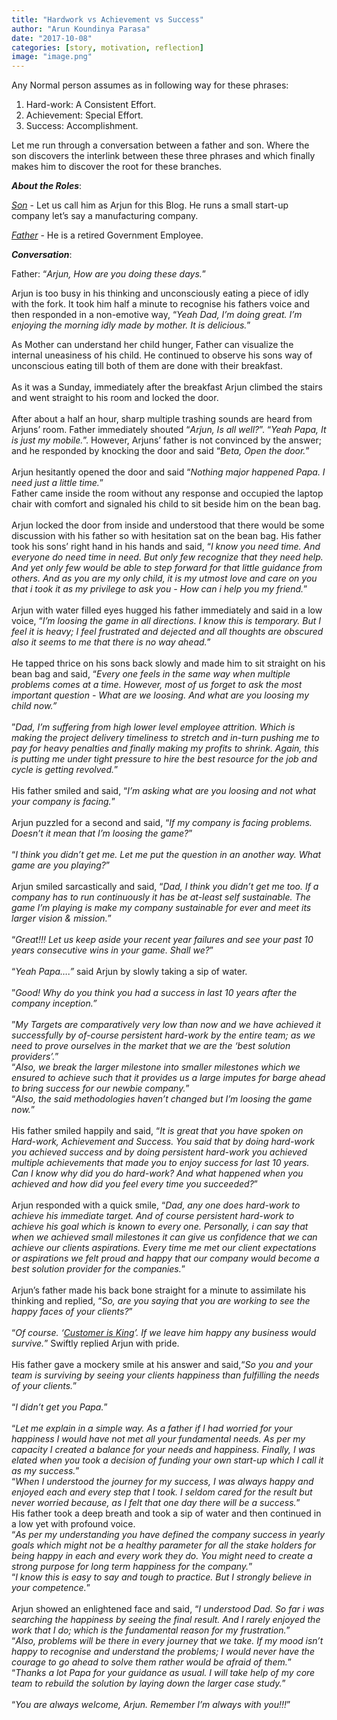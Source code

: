 ```yaml
---
title: "Hardwork vs Achievement vs Success"
author: "Arun Koundinya Parasa"
date: "2017-10-08"
categories: [story, motivation, reflection]
image: "image.png"
---
```


Any Normal person assumes as in following way for these phrases:

1.  Hard-work: A Consistent Effort.
2.  Achievement: Special Effort.
3.  Success: Accomplishment.

Let me run through a conversation between a father and son. Where the son discovers the interlink between these three phrases and which finally makes him to discover the root for these branches.

***About the Roles***:

[*Son*]{.underline} - Let us call him as Arjun for this Blog. He runs a small start-up company let's say a manufacturing company.

[*Father*]{.underline} - He is a retired Government Employee. 

***Conversation***:

Father: "*Arjun, How are you doing these days.*"

Arjun is too busy in his thinking and unconsciously eating a piece of idly with the fork. It took him half a minute to recognise his fathers voice and then responded in a non-emotive way, "*Yeah Dad, I'm doing great. I'm enjoying the morning idly made by mother. It is delicious.*"

As Mother can understand her child hunger, Father can visualize the internal uneasiness of his child. He continued to observe his sons way of unconscious eating till both of them are done with their breakfast.\
\
As it was a Sunday, immediately after the breakfast Arjun climbed the stairs and went straight to his room and locked the door.\
\
After about a half an hour, sharp multiple trashing sounds are heard from Arjuns' room. Father immediately shouted "*Arjun, Is all well?*". "*Yeah Papa, It is just my mobile.*". However, Arjuns' father is not convinced by the answer; and he responded by knocking the door and said "*Beta, Open the door.*"\
\
Arjun hesitantly opened the door and said "*Nothing major happened Papa. I need just a little time.*"\
Father came inside the room without any response and occupied the laptop chair with comfort and signaled his child to sit beside him on the bean bag.\
\
Arjun locked the door from inside and understood that there would be some discussion with his father so with hesitation sat on the bean bag. His father took his sons' right hand in his hands and said, "*I know you need time. And everyone do need time in need. But only few recognize that they need help. And yet only few would be able to step forward for that little guidance from others. And as you are my only child, it is my utmost love and care on you that i took it as my privilege to ask you - How can i help you my friend.*"\
\
Arjun with water filled eyes hugged his father immediately and said in a low voice, "*I'm loosing the game in all directions. I know this is temporary. But I feel it is heavy; I feel frustrated and dejected and all thoughts are obscured also it seems to me that there is no way ahead.*"\
\
He tapped thrice on his sons back slowly and made him to sit straight on his bean bag and said, "*Every one feels in the same way when multiple problems comes at a time. However, most of us forget to ask the most important question - What are we loosing. And what are you loosing my child now."*\
*\
*"*Dad, I'm suffering from high lower level employee attrition. Which is making the project delivery timeliness to stretch and in-turn pushing me to pay for heavy penalties and finally making my profits to shrink. Again, this is putting me under tight pressure to hire the best resource for the job and cycle is getting revolved.*"\
\
His father smiled and said, "*I'm asking what are you loosing and not what your company is facing.*"\
\
Arjun puzzled for a second and said, "*If my company is facing problems. Doesn't it mean that I'm loosing the game?*"\
\
"*I think you didn't get me. Let me put the question in an another way. What game are you playing?*"\
\
Arjun smiled sarcastically and said, "*Dad, I think you didn't get me too. If a company has to run continuously it has be at-least self sustainable. The game I'm playing is make my company sustainable for ever and meet its larger vision & mission.*"\
\
"*Great!!! Let us keep aside your recent year failures and see your past 10 years consecutive wins in your game. Shall we?*"\
\
"*Yeah Papa...."* said Arjun by slowly taking a sip of water.\
\
"*Good! Why do you think you had a success in last 10 years after the company inception."*\
*\
*"*My Targets are comparatively very low than now and we have achieved it successfully by of-course persistent hard-work by the entire team; as we need to prove ourselves in the market that we are the 'best solution providers'.*"\
"*Also, we break the larger milestone into smaller milestones which we ensured to achieve such that it provides us a large imputes for barge ahead to bring success for our newbie company.*"\
"*Also, the said methodologies haven't changed but I'm loosing the game now.*"\
\
His father smiled happily and said, "*It is great that you have spoken on Hard-work, Achievement and Success. You said that by doing hard-work you achieved success and by doing persistent hard-work you achieved multiple achievements that made you to enjoy success for last 10 years. Can I know why did you do hard-work? And what happened when you achieved and how did you feel every time you succeeded?*"\
\
Arjun responded with a quick smile, "*Dad, any one does hard-work to achieve his immediate target. And of course persistent hard-work to achieve his goal which is known to every one. Personally, i can say that when we achieved small milestones it can give us confidence that we can achieve our clients aspirations. Every time me met our client expectations or aspirations we felt proud and happy that our company would become a best solution provider for the companies.*"\
\
Arjun's father made his back bone straight for a minute to assimilate his thinking and replied, "*So, are you saying that you are working to see the happy faces of your clients?*"\
\
"*Of course. '[Customer is King]{.underline}'. If we leave him happy any business would survive.*" Swiftly replied Arjun with pride.\
\
His father gave a mockery smile at his answer and said,"*So you and your team is surviving by seeing your clients happiness than fulfilling the needs of your clients.*"\
\
"*I didn't get you Papa.*"\
\
"*Let me explain in a simple way. As a father if I had worried for your happiness I would have not met all your fundamental needs. As per my capacity I created a balance for your needs and happiness. Finally, I was elated when you took a decision of funding your own start-up which I call it as my success.*"\
"*When I understood the journey for my success, I was always happy and enjoyed each and every step that I took. I seldom cared for the result but never worried because, as I felt that one day there will be a success.*"\
His father took a deep breath and took a sip of water and then continued in a low yet with profound voice.\
"*As per my understanding you have defined the company success in yearly goals which might not be a healthy parameter for all the stake holders for being happy in each and every work they do. You might need to create a strong purpose for long term happiness for the company.*"\
"*I know this is easy to say and tough to practice. But I strongly believe in your competence.*"\
\
Arjun showed an enlightened face and said, "*I understood Dad. So far i was searching the happiness by seeing the final result. And I rarely enjoyed the work that I do; which is the fundamental reason for my frustration.*"\
"*Also,* *problems will be there in every journey that we take. If my mood isn't happy to recognise and understand the problems; I would never have the courage to go ahead to solve them rather would be afraid of them.*"\
"*Thanks a lot Papa for your guidance as usual. I will take help of my core team to rebuild the solution by laying down the larger case study.*"\
\
"*You are always welcome, Arjun. Remember I'm always with you!!!*"